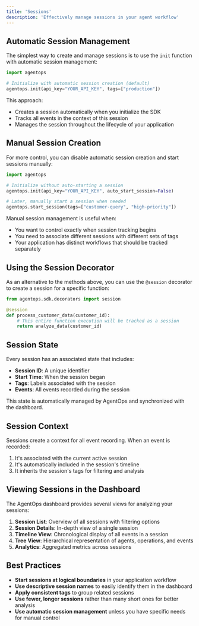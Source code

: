 ```yaml
---
title: 'Sessions'
description: 'Effectively manage sessions in your agent workflow'
---
```

## Automatic Session Management

The simplest way to create and manage sessions is to use the `init` function with automatic session management:

```python
import agentops

# Initialize with automatic session creation (default)
agentops.init(api_key="YOUR_API_KEY", tags=["production"])
```

This approach:
- Creates a session automatically when you initialize the SDK
- Tracks all events in the context of this session
- Manages the session throughout the lifecycle of your application

## Manual Session Creation

For more control, you can disable automatic session creation and start sessions manually:

```python
import agentops

# Initialize without auto-starting a session
agentops.init(api_key="YOUR_API_KEY", auto_start_session=False)

# Later, manually start a session when needed
agentops.start_session(tags=["customer-query", "high-priority"])
```

Manual session management is useful when:
- You want to control exactly when session tracking begins
- You need to associate different sessions with different sets of tags
- Your application has distinct workflows that should be tracked separately

## Using the Session Decorator

As an alternative to the methods above, you can use the `@session` decorator to create a session for a specific function:

```python
from agentops.sdk.decorators import session

@session
def process_customer_data(customer_id):
    # This entire function execution will be tracked as a session
    return analyze_data(customer_id)
```

## Session State

Every session has an associated state that includes:

- **Session ID**: A unique identifier
- **Start Time**: When the session began
- **Tags**: Labels associated with the session
- **Events**: All events recorded during the session

This state is automatically managed by AgentOps and synchronized with the dashboard.

## Session Context

Sessions create a context for all event recording. When an event is recorded:

1. It's associated with the current active session
2. It's automatically included in the session's timeline
3. It inherits the session's tags for filtering and analysis

## Viewing Sessions in the Dashboard

The AgentOps dashboard provides several views for analyzing your sessions:

1. **Session List**: Overview of all sessions with filtering options
2. **Session Details**: In-depth view of a single session
3. **Timeline View**: Chronological display of all events in a session
4. **Tree View**: Hierarchical representation of agents, operations, and events
5. **Analytics**: Aggregated metrics across sessions

## Best Practices

- **Start sessions at logical boundaries** in your application workflow
- **Use descriptive session names** to easily identify them in the dashboard
- **Apply consistent tags** to group related sessions
- **Use fewer, longer sessions** rather than many short ones for better analysis
- **Use automatic session management** unless you have specific needs for manual control

<script type="module" src="/scripts/github_stars.js"></script>
<script type="module" src="/scripts/scroll-img-fadein-animation.js"></script>
<script type="module" src="/scripts/button_heartbeat_animation.js"></script>
